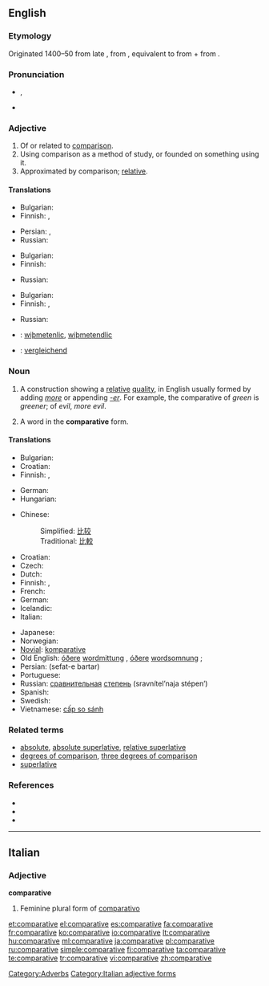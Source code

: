 ==English==

===Etymology===
Originated 1400–50 from late {{etyl|enm}} {{term|comparative|lang=enm}}, from {{etyl|la}} {{term|comparativus|lang=la}}, equivalent to {{term|comparatus|lang=la}} from {{term|comparare||to compare|lang=la}} + {{term|-ive}} from {{etyl|la}} {{term|-ivus|lang=la}}.

===Pronunciation===
* {{a|UK|US}} {{IPA|/kəmˈpæɹ.ə.tɪv/}}, {{SAMPA|/k@m"p{r.@.tIv/}}
* {{audio|En-us-comparative.ogg|Audio (US)}}

===Adjective===
{{en-adj}}

# Of or related to [[comparison]].
# Using comparison as a method of study, or founded on something using it.
# Approximated by comparison; [[relative]].

====Translations====
{{trans-top|of or related to comparison}}
* Bulgarian: {{t|bg|сравнителен}}
* Finnish: {{t|fi|verrannollinen}}, {{t|fi|vertaileva}}
{{trans-mid}}
* Persian: {{t|fa|تفضیلی|xs=Persian}},  {{t|fa|تطبیقی|xs=Persian}}
* Russian: {{t+|ru|сравнительный|tr=sravnít'el'nyj}}
{{trans-bottom}}

{{trans-top|using comparison as a method of study}}
* Bulgarian: {{t|bg|сравнителен}}
* Finnish: {{t|fi|vertaileva}}
{{trans-mid}}
* Russian: {{t+|ru|сравнительный|tr=sravnít'el'nyj}}
{{trans-bottom}}

{{trans-top|relative}}
* Bulgarian: {{t|bg|относителен}}
* Finnish: {{t+|fi|suhteellinen}}, {{t|fi|verrannollinen}}
{{trans-mid}}
* Russian: {{t|ru|относительный|tr=otnosít'el'nyj}}
{{trans-bottom}}

{{checktrans-top}}
* {{ttbc|Old English}}: [[wiþmetenlic]], [[wiþmetendlic]]
* {{ttbc|German}}: [[vergleichend]]
{{trans-bottom}}

===Noun===
{{wikipedia}}
{{en-noun}}

# {{grammar}} A construction showing a [[relative]] [[quality]], in English usually formed by adding ''[[more]]'' or appending ''[[-er]]''. For example, the comparative of ''green'' is ''greener''; of ''evil'', ''more evil''.
# {{grammar}} A word in the '''comparative''' form.

====Translations====
{{trans-top|grammatical construction}}
* Bulgarian: {{t|bg|сравнителна степен}}
* Croatian: {{t+|hr|komparativ|m|alt=kȍmparatīv}}
* Finnish: {{t+|fi|komparatiivi}}, {{t-|fi|vertailumuoto}}
{{trans-mid}}
* German: {{t|de|Vergleichsform|f}}
* Hungarian: {{t+|hu|középfok}}
{{trans-bottom}}

{{trans-top|word in comparative form}}
* Chinese:
*: Simplified: [[比较]]
*: Traditional: [[比較]]
* Croatian: {{t+|hr|komparativ|m|alt=kȍmparatīv}}
* Czech: {{t+|cs|komparativ|m}}
* Dutch: {{t+|nl|vergrotende trap|m}}
* Finnish: {{t+|fi|komparatiivi}}, {{t-|fi|vertailumuoto}}
* French: {{t+|fr|comparatif|m}}
* German: {{t+|de|Komparativ|m}}
* Icelandic: {{t+|is|miðstig|n}}
* Italian: {{t-|it|comparativo}}
{{trans-mid}}
* Japanese: {{t+|ja|比較級}}
* Norwegian: {{t+|no|komparativ}}
* [[Novial]]: [[komparative]]
* Old English: [[óðer]]e [[wordmittung]] {{f}}, [[óðer]]e [[wordsomnung]] {{f}};
* Persian: {{fa-Arab|[[صفت برتر]]}} (sefat-e bartar)
* Portuguese: {{t+|pt|comparativo|m}}
* Russian: [[сравнительный|сравнительная]] [[степень]] (sravnítel’naja stépen’) {{f}}
* Spanish: {{t-|es|comparativo|m}}
* Swedish: {{t+|sv|komparativ|n}}
* Vietnamese: [[cấp so sánh]]
{{trans-bottom}}

===Related terms===
* [[absolute]], [[absolute superlative]], [[relative superlative]]
* [[degrees of comparison]], [[three degrees of comparison]]
* [[superlative]]

===References===
* {{R:American Heritage 2000|comparative}}
* {{R:Dictionary.com|comparative}}
* {{R:WordNet 2003|comparative}}

[[Category:Adverbs]]

----

==Italian==

===Adjective===
'''comparative''' {{f}}

# Feminine plural form of [[comparativo]]

[[Category:Italian adjective forms]]

[[et:comparative]]
[[el:comparative]]
[[es:comparative]]
[[fa:comparative]]
[[fr:comparative]]
[[ko:comparative]]
[[io:comparative]]
[[lt:comparative]]
[[hu:comparative]]
[[ml:comparative]]
[[ja:comparative]]
[[pl:comparative]]
[[ru:comparative]]
[[simple:comparative]]
[[fi:comparative]]
[[ta:comparative]]
[[te:comparative]]
[[tr:comparative]]
[[vi:comparative]]
[[zh:comparative]]